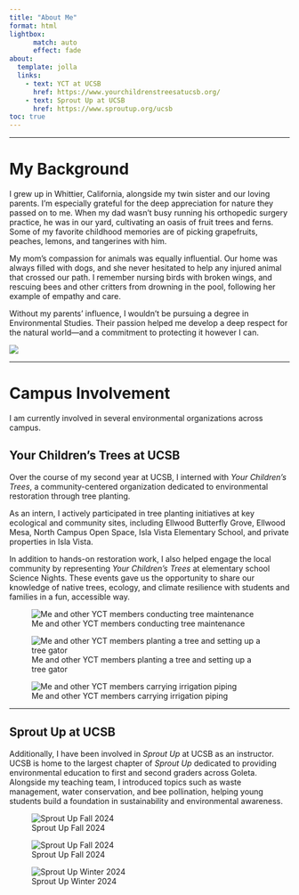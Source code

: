 ```yaml
---
title: "About Me"
format: html
lightbox:
      match: auto
      effect: fade
about:
  template: jolla
  links: 
    - text: YCT at UCSB
      href: https://www.yourchildrenstreesatucsb.org/
    - text: Sprout Up at UCSB
      href: https://www.sproutup.org/ucsb
toc: true
---
```


--- 

# My Background

I grew up in Whittier, California, alongside my twin sister and our loving parents. I’m especially grateful for the deep appreciation for nature they passed on to me. When my dad wasn’t busy running his orthopedic surgery practice, he was in our yard, cultivating an oasis of fruit trees and ferns. Some of my favorite childhood memories are of picking grapefruits, peaches, lemons, and tangerines with him.

My mom’s compassion for animals was equally influential. Our home was always filled with dogs, and she never hesitated to help any injured animal that crossed our path. I remember nursing birds with broken wings, and rescuing bees and other critters from drowning in the pool, following her example of empathy and care.

Without my parents’ influence, I wouldn’t be pursuing a degree in Environmental Studies. Their passion helped me develop a deep respect for the natural world—and a commitment to protecting it however I can.


![](media/fam.jpg){.lightbox style="display: block; margin: auto;"}


---

# Campus Involvement 

I am currently involved in several environmental organizations across campus.

## Your Children's Trees at UCSB

Over the course of my second year at UCSB, I interned with *Your Children’s Trees*, a community-centered organization dedicated to environmental restoration through tree planting.

As an intern, I actively participated in tree planting initiatives at key ecological and community sites, including Ellwood Butterfly Grove, Ellwood Mesa, North Campus Open Space, Isla Vista Elementary School, and private properties in Isla Vista.

In addition to hands-on restoration work, I also helped engage the local community by representing *Your Children’s Trees* at elementary school Science Nights. These events gave us the opportunity to share our knowledge of native trees, ecology, and climate resilience with students and families in a fun, accessible way.

::: {layout="[[1, 1, 1]]"}

![Me and other YCT members conducting tree maintenance](media/IMG_7493.jpg){.lightbox style="display: block; margin: auto;" group="YCT"}

![Me and other YCT members planting a tree and setting up a tree gator](media/IMG_7494.jpg){.lightbox style="display: block; margin: auto;" group="YCT"}

![Me and other YCT members carrying irrigation piping](media/IMG_7495.jpg){.lightbox style="display: block; margin: auto;" group="YCT"}
:::

---

## Sprout Up at UCSB

Additionally, I have been involved in *Sprout Up* at UCSB as an instructor. UCSB is home to the largest chapter of *Sprout Up* dedicated to providing environmental education to first and second graders across Goleta. Alongside my teaching team, I introduced topics such as waste management, water conservation, and bee pollination, helping young students build a foundation in sustainability and environmental awareness.


::: {layout="[[1, 1, 1]]"} 

![Sprout Up Fall 2024](media/SproutUp_1.jpg){.lightbox style="display: block; margin: auto;" group="sprout"}

![Sprout Up Fall 2024](media/SproutUp_2.jpg){.lightbox style="display: block; margin: auto;" group="sprout"}

![Sprout Up Winter 2024](media/SproutUp_3.jpg){.lightbox style="display: block; margin: auto;" group="sprout"}
:::
